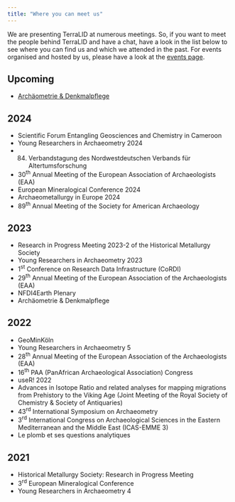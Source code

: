 ```yaml
---
title: "Where you can meet us"
---
```


We are presenting TerraLID at numerous meetings. So, if you want to meet the people behind TerraLID and have a chat, have a look in the list below to see where you can find us and which we attended in the past. For events organised and hosted by us, please have a look at the [events page](events-current.qmd). 

## Upcoming

* [Archäometrie & Denkmalpflege](https://archaeometrie-tagung.de/)

## 2024

* Scientific Forum Entangling Geosciences and Chemistry in Cameroon
* Young Researchers in Archaeometry 2024
* 84. Verbandstagung des Nordwestdeutschen Verbands für Altertumsforschung
* 30^th^ Annual Meeting of the European Association of Archaeologists (EAA)
* European Mineralogical Conference 2024
* Archaeometallurgy in Europe 2024
* 89^th^ Annual Meeting of the Society for American Archaeology

## 2023

* Research in Progress Meeting 2023-2 of the Historical Metallurgy Society
* Young Researchers in Archaeometry 2023
* 1^st^ Conference on Research Data Infrastructure (CoRDI)
* 29^th^ Annual Meeting of the European Association of the Archaeologists (EAA)
* NFDI4Earth Plenary
* Archäometrie & Denkmalpflege

## 2022

* GeoMinKöln
* Young Researchers in Archaeometry 5
* 28^th^ Annual Meeting of the European Association of the Archaeologists (EAA)
* 16^th^ PAA (PanAfrican Archaeological Association) Congress
* useR! 2022
* Advances in Isotope Ratio and related analyses for mapping migrations from Prehistory to the Viking Age (Joint Meeting of the Royal Society of Chemistry & Society of Antiquaries)
* 43^rd^ International Symposium on Archaeometry
* 3^rd^ International Congress on Archaeological Sciences in the Eastern Mediterranean and the Middle East (ICAS-EMME 3)
* Le plomb et ses questions analytiques

## 2021

* Historical Metallurgy Society: Research in Progress Meeting
* 3^rd^ European Mineralogical Conference
* Young Researchers in Archaeometry 4
